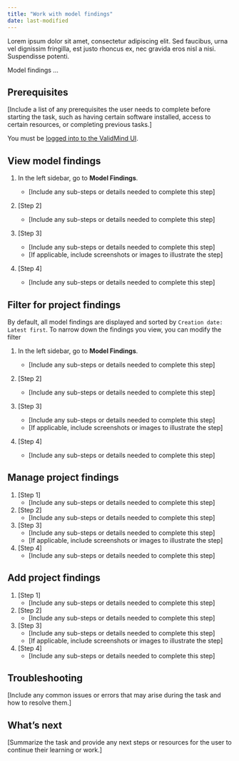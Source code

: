 ```yaml
---
title: "Work with model findings"
date: last-modified
---
```


Lorem ipsum dolor sit amet, consectetur adipiscing elit. Sed faucibus, urna vel dignissim fringilla, est justo rhoncus ex, nec gravida eros nisl a nisi. Suspendisse potenti. 

Model findings ...

## Prerequisites

[Include a list of any prerequisites the user needs to complete before starting the task, such as having certain software installed, access to certain resources, or completing previous tasks.]

You must be [logged into to the ValidMind UI]({{< var vm_ui >}}).

## View model findings

1. In the left sidebar, go to **Model Findings**.

   - [Include any sub-steps or details needed to complete this step]
2. [Step 2]
   - [Include any sub-steps or details needed to complete this step]
3. [Step 3]
   - [Include any sub-steps or details needed to complete this step]
   - [If applicable, include screenshots or images to illustrate the step]
4. [Step 4]
   - [Include any sub-steps or details needed to complete this step]

## Filter for project findings

By default, all model findings are displayed and sorted by `Creation date: Latest first`. To narrow down the findings you view, you can modify the filter

1. In the left sidebar, go to **Model Findings**.

   - [Include any sub-steps or details needed to complete this step]
2. [Step 2]
   - [Include any sub-steps or details needed to complete this step]
3. [Step 3]
   - [Include any sub-steps or details needed to complete this step]
   - [If applicable, include screenshots or images to illustrate the step]
4. [Step 4]
   - [Include any sub-steps or details needed to complete this step]


## Manage project findings

1. [Step 1]
   - [Include any sub-steps or details needed to complete this step]
2. [Step 2]
   - [Include any sub-steps or details needed to complete this step]
3. [Step 3]
   - [Include any sub-steps or details needed to complete this step]
   - [If applicable, include screenshots or images to illustrate the step]
4. [Step 4]
   - [Include any sub-steps or details needed to complete this step]

## Add project findings

1. [Step 1]
   - [Include any sub-steps or details needed to complete this step]
2. [Step 2]
   - [Include any sub-steps or details needed to complete this step]
3. [Step 3]
   - [Include any sub-steps or details needed to complete this step]
   - [If applicable, include screenshots or images to illustrate the step]
4. [Step 4]
   - [Include any sub-steps or details needed to complete this step]

## Troubleshooting

[Include any common issues or errors that may arise during the task and how to resolve them.]

## What's next

[Summarize the task and provide any next steps or resources for the user to continue their learning or work.]

